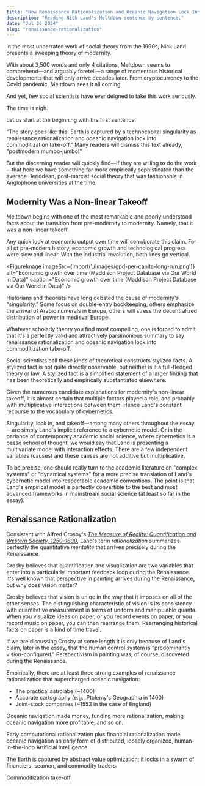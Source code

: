 ```yaml
---
title: "How Renaissance Rationalization and Oceanic Navigation Lock Into Commodotization Takeoff"
description: "Reading Nick Land's Meltdown sentence by sentence."
date: "Jul 26 2024"
slug: "renaissance-rationalization"
---
```


In the most underrated work of social theory from the 1990s, Nick Land presents a sweeping theory of modernity.

With about 3,500 words and only 4 citations, Meltdown seems to comprehend—and arguably foretell—a range of momentous historical developments that will only arrive decades later. From cryptocurrency to the Covid pandemic, Meltdown sees it all coming.

And yet, few social scientists have ever deigned to take this work seriously.

The time is nigh.

Let us start at the beginning with the first sentence.

"The story goes like this: Earth is captured by a technocapital singularity as renaissance rationalization and oceanic navigation lock into commoditization take-off."
Many readers will dismiss this text already, "postmodern mumbo-jumbo!"

But the discerning reader will quickly find—if they are willing to do the work—that here we have something far more empirically sophisticated than the average Deriddean, post-marxist social theory that was fashionable in Anglophone universities at the time.

## Modernity Was a Non-linear Takeoff
Meltdown begins with one of the most remarkable and poorly understood facts about the transition from pre-modernity to modernity. Namely, that it was a non-linear takeoff.

Any quick look at economic output over time will corroborate this claim. For all of pre-modern history, economic growth and technological progress were slow and linear. With the industrial revolution, both lines go vertical.


<FigureImage 
  imageSrc={import('./images/gpd-per-capita-long-run.png')} 
  alt="Economic growth over time (Maddison Project Database via Our World in Data)" 
  caption="Economic growth over time (Maddison Project Database via Our World in Data)"
/>

Historians and theorists have long debated the cause of modernity's "singularity." Some focus on double-entry bookkeeping, others emphasize the arrival of Arabic numerals in Europe, others will stress the decentralized distribution of power in medieval Europe.

Whatever scholarly theory you find most compelling, one is forced to admit that it's a perfectly valid and attractively parsimonious summary to say renaissance rationalization and oceanic navigation lock into commoditization take-off.

Social scientists call these kinds of theoretical constructs stylized facts. A stylized fact is not quite directly observable, but neither is it a full-fledged theory or law. A [stylized fact](https://en.wikipedia.org/wiki/Stylized_fact) is a simplified statement of a larger finding that has been theoretically and empirically substantiated elsewhere.

Given the numerous candidate explanations for modernity's non-linear takeoff, it is almost certain that multiple factors played a role, and probably with multiplicative interactions between them. Hence Land's constant recourse to the vocabulary of cybernetics.

Singularity, lock in, and takeoff—among many others throughout the essay—are simply Land's implicit reference to a cybernetic model. Or in the parlance of contemporary academic social science, where cybernetics is a passé school of thought, we would say that Land is presenting a multivariate model with interaction effects. There are a few independent variables (causes) and these causes are not additive but multiplicative.

To be precise, one should really turn to the academic literature on "complex systems" or "dynamical systems" for a more precise translation of Land's cybernetic model into respectable academic conventions. The point is that Land's empirical model is perfectly convertible to the best and most advanced frameworks in mainstream social science (at least so far in the essay).

## Renaissance Rationalization
Consistent with Alfred Crosby's [*The Measure of Reality: Quantification and Western Society, 1250-1600*](https://amzn.to/3ypTM2G), Land's term *rationalization* summarizes perfectly the quantitative *mentalité* that arrives precisely during the Renaissance.

Crosby believes that quantification and visualization are two variables that enter into a particularly important feedback loop during the Renaissance. It's well known that perspective in painting arrives during the Renaissance, but why does vision matter?

Crosby believes that vision is uniqe in the way that it imposes on all of the other senses. The distinguishing characteristic of vision is its consistency with quantitative measurement in terms of uniform and manipulable quanta. When you visualize ideas on paper, or you record events on paper, or you record music on paper, you can then rearrange them. Rearranging historical facts on paper is a kind of time travel.

If we are discussing Crosby at some length it is only because of Land's claim, later in the essay, that the human control system is "predominantly vision-configured." Perspectivism in painting was, of course, discovered during the Renaissance.

Empirically, there are at least three strong examples of renaissance rationalization that supercharged oceanic navigation:

- The practical astrolabe (~1400)
- Accurate cartography (e.g., Ptolemy's Geographia in 1400)
- Joint-stock companies (~1553 in the case of England)

Oceanic navigation made money, funding more rationalization, making oceanic navigation more profitable, and so on.

Early computational rationalization plus financial rationalization made oceanic navigation an early form of distributed, loosely organized, human-in-the-loop Artificial Intelligence.

The Earth is captured by abstract value optimization; it locks in a swarm of financiers, seamen, and commodity traders.

Commoditization take-off.